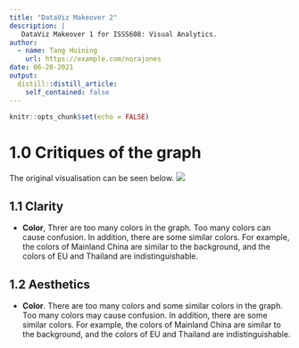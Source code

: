 ```yaml
---
title: "DataViz Makeover 2"
description: |
   DataViz Makeover 1 for ISSS608: Visual Analytics.
author:
  - name: Tang Huining
    url: https://example.com/norajones
date: 06-20-2021
output:
  distill::distill_article:
    self_contained: false
---
```



```r
knitr::opts_chunk$set(echo = FALSE)
```

# 1.0 Critiques of the graph

The original visualisation can be seen below.
![](img/original.png)



## 1.1 Clarity

* **Color**, Threr are too many colors in the graph. Too many colors can cause confusion. In addition, there are some similar colors. For example, the colors of Mainland China are similar to the background, and the colors of EU and Thailand are indistinguishable.


## 1.2 Aesthetics

* **Color**. There are too many colors and some similar colors in the graph. Too many colors may cause confusion. In addition, there are some similar colors. For example, the colors of Mainland China are similar to the background, and the colors of EU and Thailand are indistinguishable.



